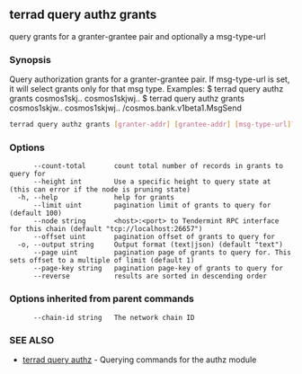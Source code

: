 ## terrad query authz grants

query grants for a granter-grantee pair and optionally a msg-type-url

### Synopsis

Query authorization grants for a granter-grantee pair. If msg-type-url
is set, it will select grants only for that msg type.
Examples:
$ terrad query authz grants cosmos1skj.. cosmos1skjwj..
$ terrad query authz grants cosmos1skjw.. cosmos1skjwj.. /cosmos.bank.v1beta1.MsgSend

```sh Terrad
terrad query authz grants [granter-addr] [grantee-addr] [msg-type-url]? [flags]
```

### Options

```
      --count-total       count total number of records in grants to query for
      --height int        Use a specific height to query state at (this can error if the node is pruning state)
  -h, --help              help for grants
      --limit uint        pagination limit of grants to query for (default 100)
      --node string       <host>:<port> to Tendermint RPC interface for this chain (default "tcp://localhost:26657")
      --offset uint       pagination offset of grants to query for
  -o, --output string     Output format (text|json) (default "text")
      --page uint         pagination page of grants to query for. This sets offset to a multiple of limit (default 1)
      --page-key string   pagination page-key of grants to query for
      --reverse           results are sorted in descending order
```

### Options inherited from parent commands

```
      --chain-id string   The network chain ID
```

### SEE ALSO

* [terrad query authz](terrad_query_authz.md)	 - Querying commands for the authz module


